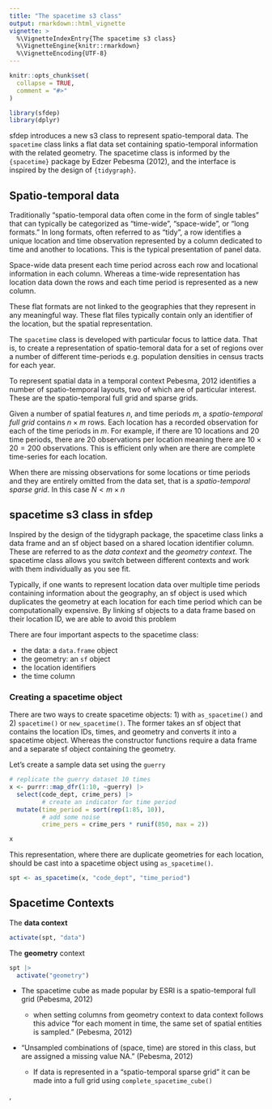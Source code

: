 ```yaml
---
title: "The spacetime s3 class"
output: rmarkdown::html_vignette
vignette: >
  %\VignetteIndexEntry{The spacetime s3 class}
  %\VignetteEngine{knitr::rmarkdown}
  %\VignetteEncoding{UTF-8}
---
```


```r
knitr::opts_chunk$set(
  collapse = TRUE,
  comment = "#>"
)
```

```r
library(sfdep)
library(dplyr)
```

sfdep introduces a new s3 class to represent spatio-temporal data. The `spacetime` class links a flat data set containing spatio-temporal information with the related geometry. The spacetime class is informed by the `{spacetime}` package by Edzer Pebesma (2012), and the interface is inspired by the design of `{tidygraph}`.

## Spatio-temporal data

Traditionally "spatio-temporal data often come in the form of single tables" that can typically be categorized as "time-wide", "space-wide", or "long formats." In long formats, often referred to as "tidy", a row identifies a unique location and time observation represented by a column dedicated to time and another to locations. This is the typical presentation of panel data.

Space-wide data present each time period across each row and locational information in each column. Whereas a time-wide representation has location data down the rows and each time period is represented as a new column.

These flat formats are not linked to the geographies that they represent in any meaningful way. These flat files typically contain only an identifier of the location, but the spatial representation.

The `spacetime` class is developed with particular focus to lattice data. That is, to create a representation of spatio-temoral data for a set of regions over a number of different time-periods e.g. population densities in census tracts for each year.

To represent spatial data in a temporal context Pebesma, 2012 identifies a number of spatio-temporal layouts, two of which are of particular interest. These are the spatio-temporal full grid and sparse grids.

Given a number of spatial features $n$, and time periods $m$, a *spatio-temporal full grid* contains $n \times m$ rows. Each location has a recorded observation for each of the time periods in $m$. For example, if there are 10 locations and 20 time periods, there are 20 observations per location meaning there are $10 \times 20 = 200$ observations. This is efficient only when are there are complete time-series for each location.

When there are missing observations for some locations or time periods and they are entirely omitted from the data set, that is a *spatio-temporal sparse grid*. In this case $N \lt m \times n$

## spacetime s3 class in sfdep

Inspired by the design of the tidygraph package, the spacetime class links a data frame and an sf object based on a shared location identifier column. These are referred to as the *data context* and the *geometry context*. The spacetime class allows you switch between different contexts and work with them individually as you see fit.

Typically, if one wants to represent location data over multiple time periods containing information about the geography, an sf object is used which duplicates the geometry at each location for each time period which can be computationally expensive. By linking sf objects to a data frame based on their location ID, we are able to avoid this problem

There are four important aspects to the spacetime class:

-   the data: a `data.frame` object
-   the geometry: an `sf` object
-   the location identifiers
-   the time column

### Creating a spacetime object

There are two ways to create spacetime objects: 1) with `as_spacetime()` and 2) `spacetime()` or `new_spacetime()`. The former takes an sf object that contains the location IDs, times, and geometry and converts it into a spacetime object. Whereas the constructor functions require a data frame and a separate sf object containing the geometry.

Let's create a sample data set using the `guerry`

```r
# replicate the guerry dataset 10 times
x <- purrr::map_dfr(1:10, ~guerry) |> 
  select(code_dept, crime_pers) |> 
         # create an indicator for time period
  mutate(time_period = sort(rep(1:85, 10)), 
         # add some noise 
         crime_pers = crime_pers * runif(850, max = 2))

x
```

This representation, where there are duplicate geometries for each location, should be cast into a spacetime object using `as_spacetime()`.

```r
spt <- as_spacetime(x, "code_dept", "time_period")
```

## Spacetime Contexts

The **data context**

```r
activate(spt, "data")
```

The **geometry** context

```r
spt |> 
  activate("geometry") 
```

-   The spacetime cube as made popular by ESRI is a spatio-temporal full grid (Pebesma, 2012)

    -   when setting columns from geometry context to data context follows this advice "for each moment in time, the same set of spatial entities is sampled." (Pebesma, 2012)

-   "Unsampled combinations of (space, time) are stored in this class, but are assigned a missing value NA." (Pebesma, 2012)

    -   If data is represented in a "spatio-temporal sparse grid" it can be made into a full grid using `complete_spacetime_cube()`

‚
